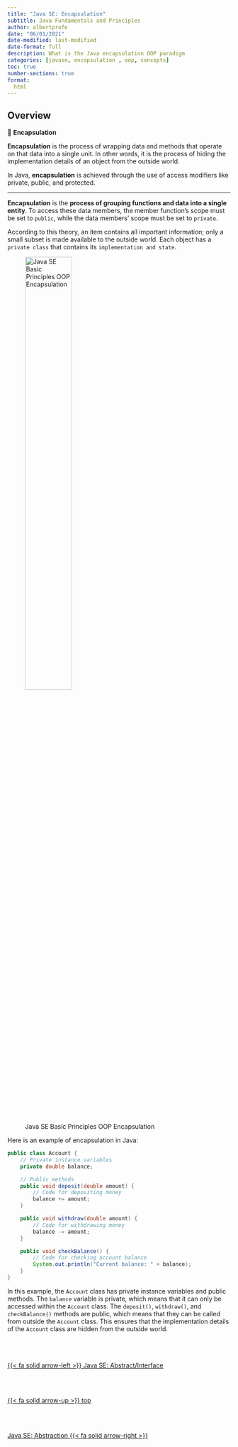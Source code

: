 ```yaml
---
title: "Java SE: Encapsulation"
subtitle: Java Fundamentals and Principles
author: albertprofe
date: "06/01/2021"
date-modified: last-modified
date-format: full
description: What is the Java encapsulation OOP paradigm
categories: [javase, encapsulation , oop, concepts]
toc: true
number-sections: true
format:
  html
---
```


## Overview

::: {.summary}

📘 **Encapsulation**

**Encapsulation** is the process of wrapping data and methods that operate on that data into a single unit. In other words, it is the process of hiding the implementation details of an object from the outside world.

In Java, **encapsulation** is achieved through the use of access modifiers like private, public, and protected.

:::

---

**Encapsulation** is the **process of grouping functions and data into a single entity**. To access these data members, the member function’s scope must be set to ``public``, while the data members’ scope must be set to ``private``.

According to this theory, an item contains all important information; only a small subset is made available to the outside world. Each object has a ``private class`` that contains its ``implementation and state``.


![Java SE Basic Principles OOP Encapsulation](/images/javase/oop-enc.png){width="50%"}

Here is an example of encapsulation in Java:

``` java
public class Account {
    // Private instance variables
    private double balance;

    // Public methods
    public void deposit(double amount) {
        // Code for depositing money
        balance += amount;
    }

    public void withdraw(double amount) {
        // Code for withdrawing money
        balance -= amount;
    }

    public void checkBalance() {
        // Code for checking account balance
        System.out.println("Current balance: " + balance);
    }
}


```

In this example, the `Account` class has private instance variables and public methods. The `balance` variable is private, which means that it can only be accessed within the `Account` class. The `deposit()`, `withdraw()`, and `checkBalance()` methods are public, which means that they can be called from outside the `Account` class. This ensures that the implementation details of the `Account` class are hidden from the outside world.
<!--- navLinks -->
<br><br>
<div class=row>
<br>
<div class='column left previous'>
<br>
[{{< fa solid arrow-left >}} Java SE: Abstract/Interface](/javase/se-concepts-interface.qmd)
<br>
</div>
<br>
<div class='column center'>
<br>
[{{< fa solid arrow-up >}} top](#top)
<br>
</div>
<br>
<div class='column right next'>
<br>
[Java SE: Abstraction  {{< fa solid arrow-right >}}](/javase/se-principles-abstraction.qmd)
<br>
</div>
<br>
</div>
